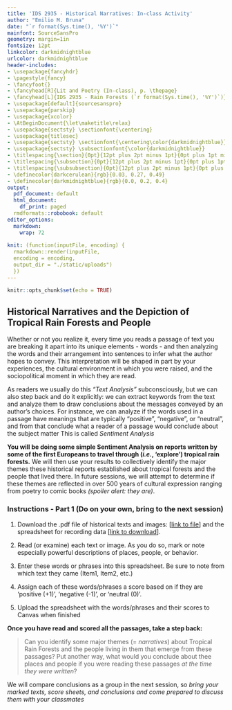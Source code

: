 ```yaml
---
title: 'IDS 2935 - Historical Narratives: In-class Activity'
author: "Emilio M. Bruna"
date: "`r format(Sys.time(), '%Y')`"
mainfont: SourceSansPro
geometry: margin=1in
fontsize: 12pt
linkcolor: darkmidnightblue
urlcolor: darkmidnightblue
header-includes:
- \usepackage{fancyhdr}
- \pagestyle{fancy}
- \fancyfoot{}
- \fancyhead[R]{Lit and Poetry (In-class), p. \thepage}
- \fancyhead[L]{IDS 2935 - Rain Forests (`r format(Sys.time(), '%Y')`)}
- \usepackage[default]{sourcesanspro}
- \usepackage{parskip}
- \usepackage{xcolor}
- \AtBeginDocument{\let\maketitle\relax}
- \usepackage{sectsty} \sectionfont{\centering}
- \usepackage{titlesec}
- \usepackage{sectsty} \sectionfont{\centering\color{darkmidnightblue}}
- \usepackage{sectsty} \subsectionfont{\color{darkmidnightblue}}
- \titlespacing{\section}{0pt}{12pt plus 2pt minus 1pt}{0pt plus 1pt minus 1pt}
- \titlespacing{\subsection}{0pt}{12pt plus 2pt minus 1pt}{0pt plus 1pt minus 1pt}
- \titlespacing{\subsubsection}{0pt}{12pt plus 2pt minus 1pt}{0pt plus 1pt minus 1pt}
- \definecolor{darkcerulean}{rgb}{0.03, 0.27, 0.49}
- \definecolor{darkmidnightblue}{rgb}{0.0, 0.2, 0.4}
output:
  pdf_document: default
  html_document:
    df_print: paged
  rmdformats::robobook: default
editor_options: 
  markdown: 
    wrap: 72
    
knit: (function(inputFile, encoding) {
  rmarkdown::render(inputFile, 
  encoding = encoding, 
  output_dir = "./static/uploads")
  })
---
```


```r
knitr::opts_chunk$set(echo = TRUE)
```

## Historical Narratives and the Depiction of Tropical Rain Forests and People    
\vspace{0.3cm}

Whether or not you realize it, every time you reads a passage of text you are breaking it apart into its unique elements - words - and then analyzing the words and their arrangement into sentences to infer what the author hopes to convey. This interpretation will be shaped in part by your experiences, the cultural environment in which you were raised, and the sociopolitical moment in which they are read.  

As readers we usually do this *"Text Analysis"* subconsciously, but we can also step back and do it explicitly: we can extract keywords from the text and analyze them to draw conclusions about the messages conveyed by an author's choices. For instance, we can analyze if the words used in a passage have meanings that are typically "positive", "negative", or "neutral", and from that conclude what a reader of a passage would conclude about the subject matter This is called *Sentiment Analysis*

**You will be doing some simple Sentiment Analysis on reports written by some of the first Europeans to travel through (_i.e._, 'explore') tropical rain forests.** We will then use your results to collectively identify the major themes these historical reports established about tropical forests and the people that lived there. In future sessions, we will attempt to determine if these themes are reflected in over 500 years of cultural expression ranging from poetry to comic books _(spoiler alert: they are)_.

### Instructions - Part 1 (Do on your own, bring to the next session)  

1. Download the .pdf file of historical texts and images: [[link to file](https://ids2935.netlify.app/uploads/historical_narratives.pdf)] and the spreadsheet for recording data [[link to download](https://ids2935.netlify.app/uploads/narrative_score_sheet.xlsx)].

1. Read (or examine) each text or image. As you do so, mark or note especially powerful descriptions of places, people, or behavior. 

1. Enter these words or phrases into this spreadsheet. Be sure to note from which text they came (Item1, Item2, etc.)

1. Assign each of these words/phrases a score based on if they are 'positive (+1)', 'negative (-1)', or 'neutral (0)'.

1. Upload the spreadsheet with the words/phrases and their scores to Canvas when finished

<!-- 5. Sometimes the things _left out_ by the author are as informative as the things they _did_ say. Can you infer anything from what *wasn't* said? -->


**Once you have read and scored all the passages, take a step back: ** 

> Can you identify some major themes (= *narratives*) about Tropical Rain Forests and the people living in them that emerge from these passages? Put another way, what would you conclude about thee places and people if you were reading these passages *at the time they were written*? 

We will compare conclusions as a group in the next session, so _bring your marked texts, score sheets, and conclusions and come prepared to discuss them with your classmates_

<!-- **<<revision for v 2.0; we got through only part 1. if you delete the lecture slide and do it as a video, you might get through the lit. but I rec doing part 1 only, then doing the lit/poetry as part of culture.>>** -->
